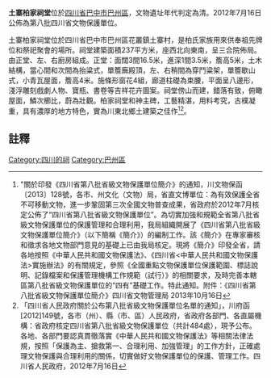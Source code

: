 {{msg:四川省文物保護單位
|名稱 = 土寨柏家祠堂
|編號 = 272
|圖片 = 
|級別 = S8
|分類 = 
|時代 = [[清代|清代]]
|地点 = [[四川省|四川省]][[巴中市|巴中市]][[巴州區|巴州區]]
|坐標 =
|登錄 = 2012年7月16日
}}
'''土寨柏家祠堂'''位於[[四川省|四川省]][[巴中市|巴中市]][[巴州區|巴州區]]，文物遺址年代判定為清。2012年7月16日公佈為第八批四川省文物保護單位。

土寨柏家祠堂位於四川省巴中市巴州區花叢鎮土寨村，是柏氏家族用來供奉祖先牌位和祭祀聚會的場所。祠堂建築面積237平方米，座西北向東南，呈三合院佈局。由正堂、左、右廚房組成。正堂：面闊3間16.5米，進深1間3.5米，簷高5米，土木結構，當心間和次間為抬粱式，單簷廡殿頂，左、右稍間為穿鬥粱架，單簷歇山式，小青瓦屋面，簷高4米。施條形窗花4組，廊道柱礎為束腰，平面呈八邊形，淺浮雕刻戲劇人物、寶瓶、書卷等吉祥花卉圖案。祠堂傍山而建，錯落有致，俯瞰屋面，鱗次櫛比，蔚為壯觀。柏家祠堂和神主碑，工藝精湛，用料考究，古樸凝重，具有濃厚的地方特色，實為川東北鄉土建築之佳作<ref>"關於印發《四川省第八批省級文物保護單位簡介》的通知，川文物保函〔2013〕128號，各市、州文化（文物）局，省直文博單位：為有效保護全省不可移動文物，進一步鞏固第三次全國文物普查成果，省政府於2012年7月核定公佈了“四川省第八批省級文物保護單位”。為切實加強和規範全省第八批省級文物保護單位的保護管理和合理利用，我局組織開展了《四川省第八批省級文物保護單位簡介》（以下簡稱《簡介》）的編制工作。該《簡介》在專家審核和徵求各地文物部門意見的基礎上已由我局核定。現將《簡介》印發全省，請各地按照《中華人民共和國文物保護法》、《四川省<中華人民共和國文物保護法>實施辦法》的有關規定，參照《全國重點文物保護單位保護範圍、標誌說明、記錄檔案和保護管理機構工作規範（試行）》的相關要求，及時完善本轄區第八批省級文物保護單位的“四有”基礎工作。特此通知。附件：《四川省第八批省級文物保護單位簡介》四川省文物管理局  2013年10月16日</ref><ref>「四川省人民政府關於公布第八批省級文物保護單位名單的通知」，川府函[2012]149號，各市（州）、縣（市、區）人民政府，省政府各部門、各直屬機構：省政府核定四川省第八批省級文物保護單位（共計484處），現予公布。各地、各部門要認真貫徹落實《中華人民共和國文物保護法》等相關法律法規，按照「保護為主、搶救第一、合理利用、加強管理」的工作方針，正確處理文物保護與合理利用的關係，切實做好文物保護單位的保護、管理工作。四川省人民政府，2012年7月16日</ref>。
==註釋==
{{reflist}}

[[Category:四川的祠|Category:四川的祠]]
[[Category:巴州區|Category:巴州區]]